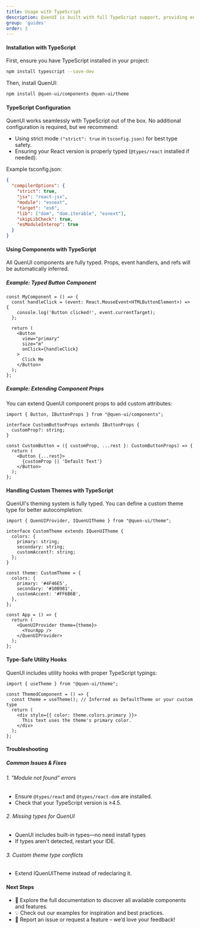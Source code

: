 ```yaml
---
title: Usage with TypeScript
description: QuenUI is built with full TypeScript support, providing enhanced type safety, autocompletion, and a smoother development experience. This guide will help you integrate QuenUI into your TypeScript project effectively.
group: 'guides'
order: 3
---
```


#### Installation with TypeScript
First, ensure you have TypeScript installed in your project:

```bash
npm install typescript --save-dev
```

Then, install QuenUI:

```bash
npm install @quen-ui/components @quen-ui/theme
```

#### TypeScript Configuration

QuenUI works seamlessly with TypeScript out of the box. No additional configuration is required, but we recommend:
- Using strict mode `("strict": true` in `tsconfig.json)` for best type safety.
- Ensuring your React version is properly typed (`@types/react` installed if needed).

Example tsconfig.json:

```json
{
  "compilerOptions": {
    "strict": true,
    "jsx": "react-jsx",
    "module": "esnext",
    "target": "es6",
    "lib": ["dom", "dom.iterable", "esnext"],
    "skipLibCheck": true,
    "esModuleInterop": true
  }
}
```

#### Using Components with TypeScript

All QuenUI components are fully typed. Props, event handlers, and refs will be automatically inferred.

##### Example: Typed Button Component

```tsx
const MyComponent = () => {
  const handleClick = (event: React.MouseEvent<HTMLButtonElement>) => {
    console.log('Button clicked!', event.currentTarget);
  };

  return (
    <Button
      view="primary"
      size="m"
      onClick={handleClick}
    >
      Click Me
    </Button>
  );
};
```

##### Example: Extending Component Props

You can extend QuenUI component props to add custom attributes:

```tsx
import { Button, IButtonProps } from "@quen-ui/components";

interface CustomButtonProps extends IButtonProps {
  customProp?: string;
}

const CustomButton = ({ customProp, ...rest }: CustomButtonProps) => {
  return (
    <Button {...rest}>
      {customProp || 'Default Text'}
    </Button>
  );
};
```

#### Handling Custom Themes with TypeScript

QuenUI's theming system is fully typed. You can define a custom theme type for better autocompletion:

```tsx
import { QuenUIProvider, IQuenUITheme } from "@quen-ui/theme";

interface CustomTheme extends IQuenUITheme {
  colors: {
    primary: string;
    secondary: string;
    customAccent?: string;
  };
}

const theme: CustomTheme = {
  colors: {
    primary: '#4F46E5',
    secondary: '#10B981',
    customAccent: '#FF6B6B',
  },
};

const App = () => {
  return (
    <QuenUIProvider theme={theme}>
      <YourApp />
    </QuenUIProvider>
  );
};
```

#### Type-Safe Utility Hooks

QuenUI includes utility hooks with proper TypeScript typings:


```tsx
import { useTheme } from "@quen-ui/theme";

const ThemedComponent = () => {
  const theme = useTheme(); // Inferred as DefaultTheme or your custom type
  return (
    <div style={{ color: theme.colors.primary }}>
      This text uses the theme's primary color.
    </div>
  );
};
```

#### Troubleshooting
##### Common Issues & Fixes

###### 1. "Module not found" errors
- Ensure `@types/reac`t and `@types/react-dom` are installed.
- Check that your TypeScript version is ≥4.5.
###### 2. Missing types for QuenUI
- QuenUI includes built-in types—no need install types
- If types aren't detected, restart your IDE.
###### 3. Custom theme type conflicts
- Extend IQuenUITheme instead of redeclaring it.

#### Next Steps
- 📖 Explore the full documentation to discover all available components and features.
- 💡 Check out our examples for inspiration and best practices.
- 🐞 Report an issue or request a feature – we’d love your feedback!
